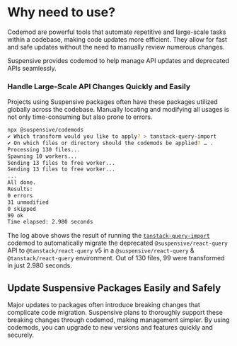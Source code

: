 
# Why need to use?

Codemod are powerful tools that automate repetitive and large-scale tasks within a codebase, making code updates more efficient. They allow for fast and safe updates without the need to manually review numerous changes.

Suspensive provides codemod to help manage API updates and deprecated APIs seamlessly.

<Steps>

### Handle Large-Scale API Changes Quickly and Easily

Projects using Suspensive packages often have these packages utilized globally across the codebase. Manually locating and modifying all usages is not only time-consuming but also prone to errors.

```bash filename="Terminal"
npx @suspensive/codemods
✔ Which transform would you like to apply? > tanstack-query-import
✔ On which files or directory should the codemods be applied? … .
Processing 130 files...
Spawning 10 workers...
Sending 13 files to free worker...
Sending 13 files to free worker...
...
All done.
Results:
0 errors
31 unmodified
0 skipped
99 ok
Time elapsed: 2.980 seconds
```

The log above shows the result of running the [`tanstack-query-import`](/docs/codemods/tanstackQueryImport) codemod to automatically migrate the deprecated `@suspensive/react-query` API to `@tanstack/react-query` v5 in a `@suspensive/react-query` & `@tanstack/react-query` environment. Out of 130 files, 99 were transformed in just 2.980 seconds.

## Update Suspensive Packages Easily and Safely

Major updates to packages often introduce breaking changes that complicate code migration. Suspensive plans to thoroughly support these breaking changes through codemod, making management simpler. By using codemods, you can upgrade to new versions and features quickly and securely.

</Steps>
